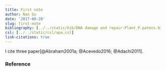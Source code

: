 ```yaml
---
title: First note
author: Nan Gu
date: '2017-08-28'
slug: first-note
bibliography: [../../static/bib/DNA damage and repair-Plant_P.patens.bib, ../../static/bib/DNA damage and repair.bib]
csl: [../../static/csl/apa.csl]
link-citations: true
---
```

I cite three paper[@Abraham2001a; @Acevedo2016; @Adachi2011].   

### Reference

